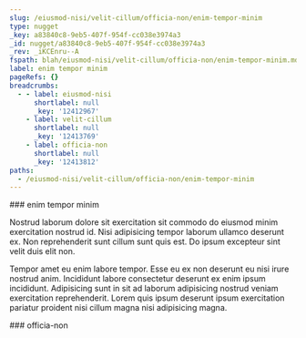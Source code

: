 ```yaml
---
slug: /eiusmod-nisi/velit-cillum/officia-non/enim-tempor-minim
type: nugget
_key: a83840c8-9eb5-407f-954f-cc038e3974a3
_id: nugget/a83840c8-9eb5-407f-954f-cc038e3974a3
_rev: _iKCEnru--A
fspath: blah/eiusmod-nisi/velit-cillum/officia-non/enim-tempor-minim.md
label: enim tempor minim
pageRefs: {}
breadcrumbs:
  - - label: eiusmod-nisi
      shortlabel: null
      _key: '12412967'
    - label: velit-cillum
      shortlabel: null
      _key: '12413769'
    - label: officia-non
      shortlabel: null
      _key: '12413812'
paths:
  - /eiusmod-nisi/velit-cillum/officia-non/enim-tempor-minim
---
```


<NuggetArea>
<Nugget slug="/eiusmod-nisi/velit-cillum/officia-non/enim-tempor-minim" type="nugget" _key="a83840c8-9eb5-407f-954f-cc038e3974a3" _id="nugget/a83840c8-9eb5-407f-954f-cc038e3974a3" _rev="_iKCEnru--A" fspath="blah/eiusmod-nisi/velit-cillum/officia-non/enim-tempor-minim.md" label="enim tempor minim" paths="/eiusmod-nisi/velit-cillum/officia-non/enim-tempor-minim">
<NuggetBody>
### enim tempor minim

Nostrud laborum dolore sit exercitation sit commodo do eiusmod minim exercitation nostrud id. Nisi adipisicing tempor laborum ullamco deserunt ex. Non reprehenderit sunt cillum sunt quis est. Do ipsum excepteur sint velit duis elit non.

Tempor amet eu enim labore tempor. Esse eu ex non deserunt eu nisi irure nostrud anim. Incididunt labore consectetur deserunt ex enim ipsum incididunt. Adipisicing sunt in sit ad laborum adipisicing nostrud veniam exercitation reprehenderit. Lorem quis ipsum deserunt ipsum exercitation pariatur proident nisi cillum magna nisi adipisicing magna.

</NuggetBody>
<Breadcrumbs>
<Crumbs>
<Crumb _key="12412967" label="eiusmod-nisi" /><Crumb _key="12413769" label="velit-cillum" /><Crumb _key="12413812" label="officia-non" />
</Crumbs>
</Breadcrumbs>
</Nugget>

<NuggetsInbound>
</NuggetsInbound>
<NuggetsOutbound>
</NuggetsOutbound>
</NuggetArea>
<PassagesInbound>
<Passage direction="inbound" type="passage" _key="12413812" _id="passage/12413812" _rev="_iKCEnru--_" label="officia-non" passage="officia-non" fspath="blah/eiusmod-nisi/velit-cillum/officia-non" paths="/eiusmod-nisi/velit-cillum/officia-non" slug="/eiusmod-nisi/velit-cillum/officia-non">
<NuggetBody>
### officia-non

</NuggetBody>
<Breadcrumbs>
<Crumbs>
<Crumb _key="12412967" label="eiusmod-nisi" /><Crumb _key="12413769" label="velit-cillum" />
</Crumbs>
</Breadcrumbs>
</Passage>

</PassagesInbound>
<PassagesOutbound>
</PassagesOutbound>